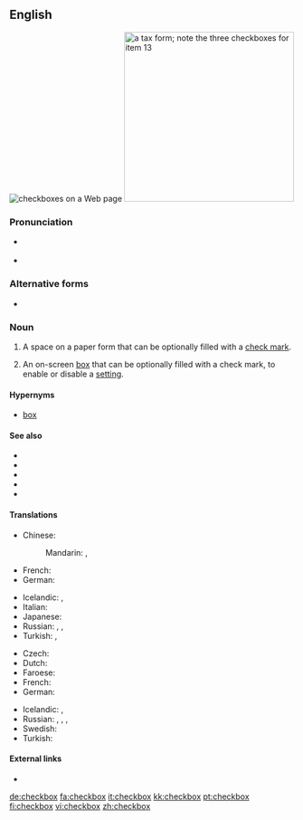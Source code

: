 {{also|check box}}
==English==
[[File:Checkbox.png|thumb|checkboxes on a Web page]]
[[File:Form W-2, 2006.png|thumb|300px|right|a tax form; note the three checkboxes for item 13]]

===Pronunciation===
* {{a|UK}} {{IPA|/ˈtʃɛkbɒks/|lang=en}}
* {{a|US}} {{IPA|/ˈtʃɛkbɑks/|lang=en}}

===Alternative forms===
* {{l|en|check box}}

===Noun===
{{en-noun|checkboxes}}

# A space on a paper form that can be optionally filled with a [[check mark]].
# {{lb|en|graphical user interface}} An on-screen [[box]] that can be optionally filled with a check mark, to enable or disable a [[setting]].

====Hypernyms====
* [[box]]

====See also====
* {{l|en|☐}}
* {{l|en|☑}}
* {{l|en|☒}}
* {{l|en|✓}}
* {{l|en|✔}}

====Translations====
{{trans-top|A place on a form that can be checked or not}}
* Chinese:
*: Mandarin: {{t+|cmn|複選框|sc=Hani}}, {{t|cmn|复选框|tr=fùxuǎnkuāng|sc=Hani}}
* French: {{t+|fr|case à cocher|f}}
* German: {{t+|de|Kontrollkästchen|n}}
{{trans-mid}}
* Icelandic: {{t|is|gátreitur|m}}, {{t|is|merkireitur|m}}
* Italian: {{t|it|casella di spunta|f}}
* Japanese: {{t|ja|チェックボックス|tr=chekkubokkusu|sc=Jpan}}
* Russian: {{t+|ru|флажо́к|m}}, {{t|ru|чек-бо́кс|m}}, {{t+|ru|га́лочка|f}}
* Turkish: {{t|tr|işaret kutusu}}, {{t|tr|onay kutusu}}
{{trans-bottom}}

{{trans-top|(graphical user interface): a feature on a webpage that can be marked or not}}
* Czech: {{t|cs|zaškrtávací pole|n}}
* Dutch: {{t+|nl|selectievakje|n}}
* Faroese: {{t|fo|avkrossingarteigur|m}}
* French: {{t+|fr|case à cocher|f}}
* German: {{t|de|Kontrollbox|f}}
{{trans-mid}}
* Icelandic: {{t|is|gátreitur|m}}, {{t|is|merkireitur|m}}
* Russian: {{t+|ru|переключа́тель|m}}, {{t+|ru|флажо́к|m}}, {{t|ru|чек-бо́кс|m}}, {{t+|ru|га́лочка|f}}
* Swedish: {{t|sv|kryssruta|c}}
* Turkish: {{t|tr|seçme kutusu}}
{{trans-bottom}}

====External links====
* {{pedialite}}

[[de:checkbox]]
[[fa:checkbox]]
[[it:checkbox]]
[[kk:checkbox]]
[[pt:checkbox]]
[[fi:checkbox]]
[[vi:checkbox]]
[[zh:checkbox]]